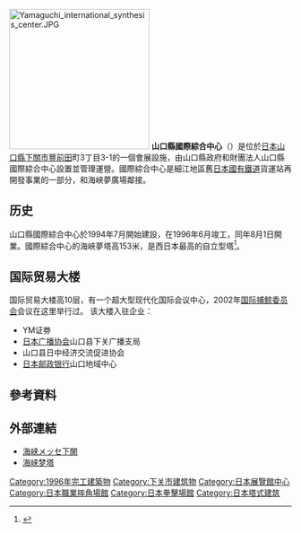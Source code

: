 [[File:Yamaguchi_international_synthesis_center.JPG|250px]]
'''山口縣國際綜合中心'''（{{Jpn|j=山口県国際総合センター|hg=やまぐちけんこくさいそうごうセンター}}）是位於[[日本|日本]][[山口縣|山口縣]][[下關市|下關市]][[豐前田|豐前田]]町3丁目3-1的一個會展設施，由山口縣政府和財團法人山口縣國際綜合中心設置並管理運營。國際綜合中心是細江地區舊[[日本國有鐵道|日本國有鐵道]]貨運站再開發事業的一部分，和海峽夢廣場鄰接。

==历史==
山口縣國際綜合中心於1994年7月開始建設，在1996年6月竣工，同年8月1日開業。國際綜合中心的海峽夢塔高153米，是西日本最高的自立型塔<ref>{{Cite web |url=http://www.yumetower.jp/guide/ |title=展示室について |accessdate=2017-03-20 |archive-date=2017-03-21 |archive-url=https://web.archive.org/web/20170321151616/http://www.yumetower.jp/guide/ |dead-url=no }}</ref>。

== 国际贸易大楼 ==
国际贸易大楼高10层，有一个超大型现代化国际会议中心，2002年[[国际捕鲸委员会|国际捕鲸委员会]]会议在这里举行过。
该大楼入驻企业：
*YM证劵
*[[日本广播协会|日本广播协会]]山口县下关广播支局
*山口县日中经济交流促进协会
*[[邮贮银行|日本邮政银行]]山口地域中心

== 參考資料 ==
{{reflist}}

== 外部連結 ==
* [https://web.archive.org/web/20130205112013/http://www.kaikyomesse.jp/index.htm 海峡メッセ下関]
* [http://www.yumetower.jp 海峡梦塔] {{Wayback|url=http://www.yumetower.jp/ |date=20170321014129 }}

[[Category:1996年完工建築物|Category:1996年完工建築物]]
[[Category:下关市建筑物|Category:下关市建筑物]]
[[Category:日本展覽館中心|Category:日本展覽館中心]]
[[Category:日本職業摔角場館|Category:日本職業摔角場館]]
[[Category:日本拳擊場館|Category:日本拳擊場館]]
[[Category:日本塔式建筑|Category:日本塔式建筑]]